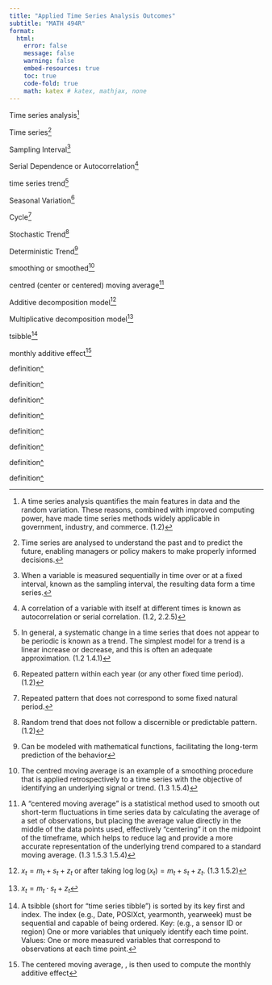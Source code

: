 ```yaml
---
title: "Applied Time Series Analysis Outcomes"
subtitle: "MATH 494R"
format: 
  html:
    error: false
    message: false
    warning: false
    embed-resources: true
    toc: true
    code-fold: true
    math: katex # katex, mathjax, none
---
```







Time series analysis[^1]

[^1]: A time series analysis quantifies the main features in data and the random
 variation. These reasons, combined with improved computing power, have
 made time series methods widely applicable in government, industry, and
 commerce. (1.2)


Time series[^2]

[^2]:Time series are analysed to understand the past and to predict the future, enabling managers or policy makers to make properly informed decisions.

Sampling Interval[^3]

[^3]: When a variable is measured sequentially in time over or at a fixed interval, known as the sampling interval, the resulting data form a time series.

Serial Dependence or Autocorrelation[^4]

[^4]: A correlation of a variable with itself at different times
 is known as autocorrelation or serial correlation. (1.2, 2.2.5)
 
 
 time series trend[^5]
 
 [^5]: In general, a systematic change in a time series that does not appear to be periodic is known as a trend. The simplest model for a trend is a linear increase or decrease, and this is often an adequate approximation. (1.2 1.4.1)
 
 
 
Seasonal Variation[^6]

[^6]: Repeated pattern within each year (or any other fixed time period). (1.2)

Cycle[^7]

[^7]: Repeated pattern that does not correspond to some fixed natural period.


Stochastic Trend[^8]

[^8]:  Random trend that does not follow a discernible or predictable pattern. (1.2)


Deterministic Trend[^9]

[^9]: Can be modeled with mathematical functions, facilitating the long-term prediction of the behavior




smoothing or smoothed[^10]

[^10]: The centred moving average is an example of a smoothing procedure that is applied retrospectively to a time series with the objective of identifying an underlying signal or trend. (1.3 1.5.4)



centred (center or centered) moving average[^11]

[^11]: A "centered moving average" is a statistical method used to smooth out short-term fluctuations in time series data by calculating the average of a set of observations, but placing the average value directly in the middle of the data points used, effectively "centering" it on the midpoint of the timeframe, which helps to reduce lag and provide a more accurate representation of the underlying trend compared to a standard moving average. (1.3 1.5.3 1.5.4)





Additive decomposition model[^12]

[^12]: $x_t = m_t + s_t + z_t$ or after taking log $\log(x_t) = m_t + s_t + z_t$. (1.3 1.5.2) 



Multiplicative decomposition model[^13]

[^13]: $x_t = m_t \cdot s_t + z_t$


tsibble[^14]

[^14]: A tsibble (short for "time series tibble") is sorted by its key first and index. The index  (e.g., Date, POSIXct, yearmonth, yearweek) must be sequential and capable of being ordered. Key: (e.g., a sensor ID or region) One or more variables that uniquely identify each time point. Values: One or more measured variables that correspond to observations at each time point.



monthly additive effect[^15]

[^15]: The centered moving average, 
, is then used to compute the monthly additive effect


definition[^]

[^]:



definition[^]

[^]:


definition[^]

[^]:



definition[^]

[^]:


definition[^]

[^]:



definition[^]

[^]:


definition[^]

[^]:



definition[^]

[^]:

